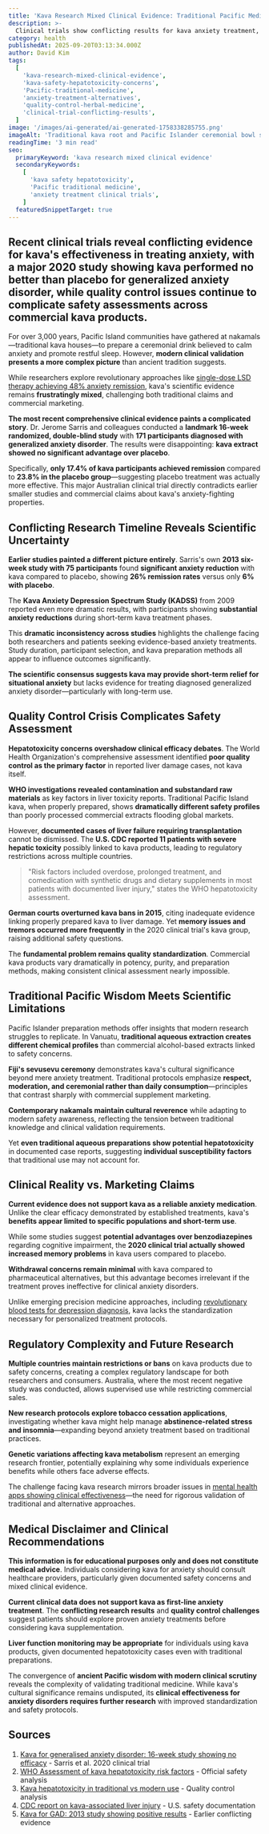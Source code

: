 ```yaml
---
title: 'Kava Research Mixed Clinical Evidence: Traditional Pacific Medicine Faces Modern Scientific Scrutiny'
description: >-
  Clinical trials show conflicting results for kava anxiety treatment, with quality control and safety concerns challenging traditional Pacific Islander medicinal practices.
category: health
publishedAt: 2025-09-20T03:13:34.000Z
author: David Kim
tags:
  [
    'kava-research-mixed-clinical-evidence',
    'kava-safety-hepatotoxicity-concerns',
    'Pacific-traditional-medicine',
    'anxiety-treatment-alternatives',
    'quality-control-herbal-medicine',
    'clinical-trial-conflicting-results',
  ]
image: '/images/ai-generated/ai-generated-1758338285755.png'
imageAlt: 'Traditional kava root and Pacific Islander ceremonial bowl showcasing clinical research into ancient anxiety remedies'
readingTime: '3 min read'
seo:
  primaryKeyword: 'kava research mixed clinical evidence'
  secondaryKeywords:
    [
      'kava safety hepatotoxicity',
      'Pacific traditional medicine',
      'anxiety treatment clinical trials',
    ]
  featuredSnippetTarget: true
---
```


## Recent clinical trials reveal **conflicting evidence for kava's effectiveness in treating anxiety**, with a major 2020 study showing **kava performed no better than placebo** for generalized anxiety disorder, while quality control issues continue to complicate safety assessments across commercial kava products.

For over 3,000 years, Pacific Island communities have gathered at nakamals—traditional kava houses—to prepare a ceremonial drink believed to calm anxiety and promote restful sleep. However, **modern clinical validation presents a more complex picture** than ancient tradition suggests.

While researchers explore revolutionary approaches like [single-dose LSD therapy achieving 48% anxiety remission](../psychology/single-dose-lsd-anxiety-treatment-breakthrough-2025), kava's scientific evidence remains **frustratingly mixed**, challenging both traditional claims and commercial marketing.

**The most recent comprehensive clinical evidence paints a complicated story**. Dr. Jerome Sarris and colleagues conducted a **landmark 16-week randomized, double-blind study** with **171 participants diagnosed with generalized anxiety disorder**. The results were disappointing: **kava extract showed no significant advantage over placebo**.

Specifically, **only 17.4% of kava participants achieved remission** compared to **23.8% in the placebo group**—suggesting placebo treatment was actually more effective. This major Australian clinical trial directly contradicts earlier smaller studies and commercial claims about kava's anxiety-fighting properties.

## Conflicting Research Timeline Reveals Scientific Uncertainty

**Earlier studies painted a different picture entirely**. Sarris's own **2013 six-week study with 75 participants** found **significant anxiety reduction** with kava compared to placebo, showing **26% remission rates** versus only **6% with placebo**.

The **Kava Anxiety Depression Spectrum Study (KADSS)** from 2009 reported even more dramatic results, with participants showing **substantial anxiety reductions** during short-term kava treatment phases.

This **dramatic inconsistency across studies** highlights the challenge facing both researchers and patients seeking evidence-based anxiety treatments. Study duration, participant selection, and kava preparation methods all appear to influence outcomes significantly.

**The scientific consensus suggests kava may provide short-term relief for situational anxiety** but lacks evidence for treating diagnosed generalized anxiety disorder—particularly with long-term use.

## Quality Control Crisis Complicates Safety Assessment

**Hepatotoxicity concerns overshadow clinical efficacy debates**. The World Health Organization's comprehensive assessment identified **poor quality control as the primary factor** in reported liver damage cases, not kava itself.

**WHO investigations revealed contamination and substandard raw materials** as key factors in liver toxicity reports. Traditional Pacific Island kava, when properly prepared, shows **dramatically different safety profiles** than poorly processed commercial extracts flooding global markets.

However, **documented cases of liver failure requiring transplantation** cannot be dismissed. The **U.S. CDC reported 11 patients with severe hepatic toxicity** possibly linked to kava products, leading to regulatory restrictions across multiple countries.

> "Risk factors included overdose, prolonged treatment, and comedication with synthetic drugs and dietary supplements in most patients with documented liver injury," states the WHO hepatotoxicity assessment.

**German courts overturned kava bans in 2015**, citing inadequate evidence linking properly prepared kava to liver damage. Yet **memory issues and tremors occurred more frequently** in the 2020 clinical trial's kava group, raising additional safety questions.

The **fundamental problem remains quality standardization**. Commercial kava products vary dramatically in potency, purity, and preparation methods, making consistent clinical assessment nearly impossible.

## Traditional Pacific Wisdom Meets Scientific Limitations

Pacific Islander preparation methods offer insights that modern research struggles to replicate. In Vanuatu, **traditional aqueous extraction creates different chemical profiles** than commercial alcohol-based extracts linked to safety concerns.

**Fiji's sevusevu ceremony** demonstrates kava's cultural significance beyond mere anxiety treatment. Traditional protocols emphasize **respect, moderation, and ceremonial rather than daily consumption**—principles that contrast sharply with commercial supplement marketing.

**Contemporary nakamals maintain cultural reverence** while adapting to modern safety awareness, reflecting the tension between traditional knowledge and clinical validation requirements.

Yet **even traditional aqueous preparations show potential hepatotoxicity** in documented case reports, suggesting **individual susceptibility factors** that traditional use may not account for.

## Clinical Reality vs. Marketing Claims

**Current evidence does not support kava as a reliable anxiety medication**. Unlike the clear efficacy demonstrated by established treatments, kava's **benefits appear limited to specific populations and short-term use**.

While some studies suggest **potential advantages over benzodiazepines** regarding cognitive impairment, the **2020 clinical trial actually showed increased memory problems** in kava users compared to placebo.

**Withdrawal concerns remain minimal** with kava compared to pharmaceutical alternatives, but this advantage becomes irrelevant if the treatment proves ineffective for clinical anxiety disorders.

Unlike emerging precision medicine approaches, including [revolutionary blood tests for depression diagnosis](../psychology/revolutionary-blood-test-depression-biomarkers), kava lacks the standardization necessary for personalized treatment protocols.

## Regulatory Complexity and Future Research

**Multiple countries maintain restrictions or bans** on kava products due to safety concerns, creating a complex regulatory landscape for both researchers and consumers. Australia, where the most recent negative study was conducted, allows supervised use while restricting commercial sales.

**New research protocols explore tobacco cessation applications**, investigating whether kava might help manage **abstinence-related stress and insomnia**—expanding beyond anxiety treatment based on traditional practices.

**Genetic variations affecting kava metabolism** represent an emerging research frontier, potentially explaining why some individuals experience benefits while others face adverse effects.

The challenge facing kava research mirrors broader issues in [mental health apps showing clinical effectiveness](../health/mental-health-apps-show-clinical-results)—the need for rigorous validation of traditional and alternative approaches.

## Medical Disclaimer and Clinical Recommendations

**This information is for educational purposes only and does not constitute medical advice**. Individuals considering kava for anxiety should consult healthcare providers, particularly given documented safety concerns and mixed clinical evidence.

**Current clinical data does not support kava as first-line anxiety treatment**. The **conflicting research results** and **quality control challenges** suggest patients should explore proven anxiety treatments before considering kava supplementation.

**Liver function monitoring may be appropriate** for individuals using kava products, given documented hepatotoxicity cases even with traditional preparations.

The convergence of **ancient Pacific wisdom with modern clinical scrutiny** reveals the complexity of validating traditional medicine. While kava's cultural significance remains undisputed, its **clinical effectiveness for anxiety disorders requires further research** with improved standardization and safety protocols.

## Sources

1. [Kava for generalised anxiety disorder: 16-week study showing no efficacy](https://pubmed.ncbi.nlm.nih.gov/31813230/) - Sarris et al. 2020 clinical trial
2. [WHO Assessment of kava hepatotoxicity risk factors](https://iris.who.int/bitstream/handle/10665/43630/9789241595261_eng.pdf) - Official safety analysis
3. [Kava hepatotoxicity in traditional vs modern use](https://pmc.ncbi.nlm.nih.gov/articles/PMC3269575/) - Quality control analysis
4. [CDC report on kava-associated liver injury](https://www.cdc.gov/mmwr/preview/mmwrhtml/mm5147a1.htm) - U.S. safety documentation
5. [Kava for GAD: 2013 study showing positive results](https://pubmed.ncbi.nlm.nih.gov/23635869/) - Earlier conflicting evidence

